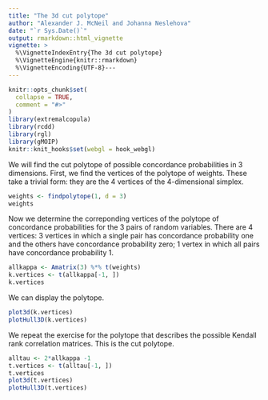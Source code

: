 ```yaml
---
title: "The 3d cut polytope"
author: "Alexander J. McNeil and Johanna Neslehova"
date: "`r Sys.Date()`"
output: rmarkdown::html_vignette
vignette: >
  %\VignetteIndexEntry{The 3d cut polytope}
  %\VignetteEngine{knitr::rmarkdown}
  %\VignetteEncoding{UTF-8}---
---
```


```r
knitr::opts_chunk$set(
  collapse = TRUE,
  comment = "#>"
)
library(extremalcopula)
library(rcdd)
library(rgl)
library(gMOIP)
knitr::knit_hooks$set(webgl = hook_webgl)
```

We will find the cut polytope of possible concordance probabilities in 3 dimensions. First, we find the vertices of the polytope of weights. These take a trivial form: they are the 4 vertices of the 4-dimensional simplex.

```r
weights <- findpolytope(1, d = 3)
weights
```

Now we determine the correponding vertices of the polytope of concordance probabilities for the 3 pairs of random variables. There are 4 vertices: 3 vertices in which a single pair has concordance probability one and the others have concordance probability zero; 1 vertex in which all pairs have concordance probability 1.

```r
allkappa <- Amatrix(3) %*% t(weights)
k.vertices <- t(allkappa[-1, ])
k.vertices
```

We can display the polytope.

```r
plot3d(k.vertices)
plotHull3D(k.vertices)
```

We repeat the exercise for the polytope that describes the possible Kendall rank correlation matrices. This is the cut polytope.

```r
alltau <- 2*allkappa -1
t.vertices <- t(alltau[-1, ])
t.vertices
plot3d(t.vertices)
plotHull3D(t.vertices)
```
